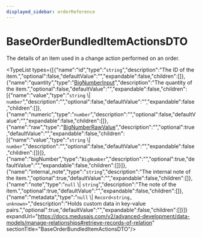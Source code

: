 ```yaml
---
displayed_sidebar: orderReference
---
```



# BaseOrderBundledItemActionsDTO

The details of an item used in a change action
performed on an order.

<TypeList types={[{"name":"id","type":"`string`","description":"The ID of the item.","optional":false,"defaultValue":"","expandable":false,"children":[]},{"name":"quantity","type":"[BigNumberInput](../../types/order.BigNumberInput/page.mdx)","description":"The quantity of the item.","optional":false,"defaultValue":"","expandable":false,"children":[{"name":"value","type":"`string` \\| `number`","description":"","optional":false,"defaultValue":"","expandable":false,"children":[]},{"name":"numeric","type":"`number`","description":"","optional":false,"defaultValue":"","expandable":false,"children":[]},{"name":"raw","type":"[BigNumberRawValue](../../types/order.BigNumberRawValue/page.mdx)","description":"","optional":true,"defaultValue":"","expandable":false,"children":[{"name":"value","type":"`string` \\| `number`","description":"","optional":false,"defaultValue":"","expandable":false,"children":[]}]},{"name":"bigNumber","type":"`BigNumber`","description":"","optional":true,"defaultValue":"","expandable":false,"children":[]}]},{"name":"internal_note","type":"`string`","description":"The internal note of the item.","optional":true,"defaultValue":"","expandable":false,"children":[]},{"name":"note","type":"`null` \\| `string`","description":"The note of the item.","optional":true,"defaultValue":"","expandable":false,"children":[]},{"name":"metadata","type":"`null` \\| `Record<string, unknown>`","description":"Holds custom data in key-value pairs.","optional":true,"defaultValue":"","expandable":false,"children":[]}]} expandUrl="https://docs.medusajs.com/v2/advanced-development/data-models/manage-relationships#retrieve-records-of-relation" sectionTitle="BaseOrderBundledItemActionsDTO"/>
